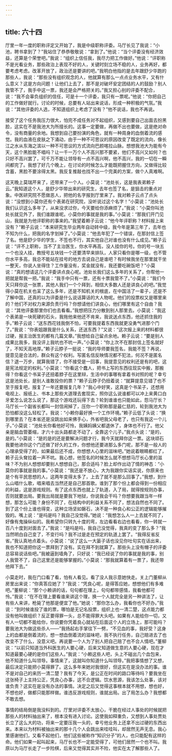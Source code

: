 ```yaml
---
---
---
```

title: 六十四
---



厅里一年一度的职称评定又开始了，我是中级职称评委。马厅长见了我说：“小池，聘书拿到了？”我站住了恭恭敬敬说：“拿到了。”他说：“当个评委没有经济效益，还算是个荣誉吧。”我说：“组织上信任我，我尽力把工作做好。”他说：“评职称不是光看业务，那些政治上表现不好的人，关键时刻立场不稳的人，业务再好，都要考虑考虑。改革开放了，政治还是要讲的吧。”我明白他指的是去年跟舒少华跑的那些人，我说：“那些没有组织观念的人，他就算有那么一点点业务水平，又有什么意义？这是方向问题！让他们上去了，那不是对破坏安定团结的人的鼓励？别人我管不了，我手中这一票，我还是会严格把关的。”我又担心别的评委不配合，说：“我不会辜负组织的信任，可是十一个评委，我只有一票呢。”他说：“你把自己的工作做好就行。讨论的时候，总要有人站出来说话，形成一种积极的气氛。”我说：“其他评委的人选，不知道组织上考虑了没有？”他不说话，我也不再说。

接受了这个任务我压力很大，怕完不成任务对不起组织，又感到要自己出面去扮黑脸，这实在不是我池大为所擅长的。这事一定要做，再做不出也要做，这是绝对命令，没有商量的余地。我想到自己要扮演的角色，就有一种周身的血倒着流的感觉。我的血液在皮肤之下涌动，由于一种不可思议的原因改变了既定的流向，像长江之水从东海之滨以一种不可思议的方式流向巴颜喀拉山脉。想想我池大为能有今天，这个黑脸能不唱吗？让一千一万个人不高兴那不要紧，他们不高兴又如何？也只好不高兴罢了，可千万不能让领导有一点不高兴啊，他不高兴，我的一切在一瞬间都完了。我想了好几个晚上，在讨论的时候怎么才能既把握住方向，又做得比较含蓄，黑脸不要涂得太黑。我反复推敲也找不出一个完美的方案，做个人真难啊。

这天晚上莫瑞芹来了，还带来了一个人。小莫说：“池处长，这是我表弟赖子云。”我知道这个人，是舒少华带出来的研究生，去年也签了名，是狙击的重点对象。中医研究院不愿做恶人，把他的名字报到厅里来了。我对赖子云点了点头说：“没想到小莫你还有个表弟在研究院，没听说过这个名字！”小莫说：“池处长我们认识这么多年了，从来没求过你，今天要给你添麻烦了。”我说：“小莫你叫池处长就见外了，我们谁跟谁呢。小莫你的事就是我的事。”小莫说：“那我们开门见山，我就是为他评职称的事来的。”我望着赖子云说：“他今年评职称？材料报上来没有？”赖子云说：“本来研究生毕业两年自动转中级，我今年是第三年了，去年也不知为什么，把我的名字划掉了。”小莫说：“他去年犯了一个错误，在那封信上签了名。他是舒少华的学生，不签也不行，其实他自己对谁也没有什么成见。”赖子云说：“评不上职称，当不了主治医生，你水平再高，没人挂你的号。你的号一块五一个也没人挂，教授号五块钱一个还要清早来排队，人家只看你是哪一级，也不管你水平多高，我总不能站在挂号的地方去说自己是谁吧？有时候我坐在那里就干坐一整天，你说人坐得住？工作量没有，奖金就没有，我还要吃碗饭吧？”小莫说：“真的想请这几个评委讲点良心呢。池处长我们这么多年的关系了，你帮他一把就是帮我一把。”我说：“我手中只有一票，还有十票我管不了。”小莫说：“我们今天只拜你这一张票，其他人我们一个个拜到，相信大多数人还是讲良心的吧。”我觉得小莫在机关也呆了这么多年，还是不知机关的根底，在中国活了一辈子，还是不了解中国，还真的以为评委是什么说话算话的大人物呢。他们的投票权又是哪里来的？他们不对权力来源负责行吗？你想请他们讲良心，他们哪里有这个自由？我说：“其他评委那里你们也去看看。”我想把压力分散到别人那里去。小莫说：“我这个表弟是一块死硬的石头，我拖他来他还不肯来，我说送点东西，他还抓住我的手。”赖子云说：“送东西花钱我倒不怕，可要我提着东西我就更没勇气进那个门了。”我说：“你表姐跟我是什么关系，还送东西？”又说：“这次报上来的材料都很过硬，报主治医生的都有几篇文章。”我想给自己留点余地。赖子云说：“要是别人成果比我多，我没评上我吭也不吭一声。”小莫说：“你上次不在那封信上签名就好了，不知天高地厚。”赖子云脖子一挺说：“我的导师要我签名，我能不签？再说，提意见是合法的，群众有这个权利。写匿名信反映情况都不犯法，何况不是匿名信？退一万步，就算我错了，你不接受是一回事，我提意见的权利还是有的吧，这是宪法规定的权利。”小莫说：“你看这个蠢人，把书上写的东西往现实中搬，那搬得？你看这个书呆子还扭着脖子在这里辩，生活中的事哪有拿着书对照的呢？幸亏这是池处长，是别人谁敢投你的票？”赖子云脖子仍扭着说：“就算提意见错了也不至于报复吧，报复了一年还要报复几年？”我心中好笑，这真是个书呆子，还想用电视上、报纸上、书本上那些大道理去套现实，照你这么说谁都可以冲上来黄口白牙爱怎么说怎么说了，那这个游戏还玩得下去？轮到谁谁也只能如此，怨马厅长？马厅长一个副省长都叫一封信闹掉了，压你一个职称那是最仁慈的，轮到我池大为恐怕都没这么轻松了。我说：“小赖你最好换一个工作环境。”赖子云低了头说：“换到哪里去？在本省还是没跳出如来佛手心，外省吧我父母老了，也只有我这一个儿子。”小莫说：“池处长你看他好可怜，我姨妈姨父都退休了，身体也不行了。他父亲是脑血管萎缩，才六十出头路都走不动了，全靠这个儿子。”我点头说：“是的，是的。”小莫说：“是的是的还是要解决问题才行，我今天就拜你这一票。这块顽石我要他进你这个门还做了好久的工作，你想他还要进那么多门呢，那不是一般人的心理承受得了的，如果最后还不成，你想想人心里的滋味吧。”她说着眼睛都红了，赖子云头耷拉着一声不吭。我心想，他签名的时候怎么就不想想马厅长心里的滋味？不为别人想想却要别人想想自己，那合适吗？脸上却作出动了情的神态：“小莫你的事就是我的事。”小莫说：“我还是不放心，大为我跟你实话实说，你原来也是个有平民思想的人，这两年变得太多了，上去了就不是那么回事了。”我想，到什么山唱什么歌，唱来唱去当然还是自己那首歌。谁到了那个份上都会得到一份相应的利益，这是游戏规则。有了这点东西也就上了轨道，入了局，就得按规则办事，否则就要出局。要我出局就是要我下地狱，你说我会干吗？你想要我跟当年一样想，那怎么可能？身份不同了，在结构中的利益关系不同了，想法自然也不同了。到了这个份上谁也得变，这种立场坚如磐石，决不是一种良心和公正的逻辑能够摧毁的。嘴上说：“是吗是吗？我自己没觉得。”她说：“我想怎么人一上去就不同了，好像有鬼操纵似的。我希望你只转九十度的弯，左边看看右边也看看，你一转就一百八十度到对面去了。”我说：“是吗是吗，我自己没觉得，我真的变了那么多？”我当然明白自己变了，不变行吗？我不过是走在预定的轨道上罢了。“我得反省反省。”我认真地点着头。小莫说：“说了这么一大篓子话也没见你吐句实在话出来，我也不知道把你这一票拜到了没有。实在拜不到就算了。那些头上没有帽子的评委总容易说话些吧。”我被逼到墙角了，只好说：“我已经说了你的事就是我的事，别人我管不了，自己这里还是能够掌握的。”小莫说：“那我就算着有一票了，我还带他拜下去。”

小莫走时，我在门口看了看，怕有人看见。看了没人我示意她快走。关上门董柳从房里出来说：“你真答应她了？”我说：“凭良心呢，是得答应她，想想他们有多难吧。”董柳说：“那个小赖讲的话，句句都在理上，句句都带感情，我看他都可怜。”我说：“在不在理上要看谁来讲这个理，换一个人就完全是另一种讲法了，让有些人来讲，枪毙了他那是便宜了他。”她说：“那你怎么办，我看你也不好办。”我说：“到时候谁投了谁的票，哪怕是无记名投票，组织上也一清二楚，这点能力都没有他叫做组织？反正要得罪一头，总不能得罪大头吧。如果有人能给你一切，又有人一切都不能给你，你说要你凭着良心就站在后面这个人的立场上，那可能吗？要我池大为做这些杀人——”我扬起右手掌往下一劈，“不见血的事，我好受？这身上的血都是倒着流的，想一想血倒着流的滋味吧，我不执行任务，自己赔进去了也改变不了什么，没意义吧。再说要一个人为了别人把自己赔了也不合人情吧。”董柳说：“以前只知道当外科医生的人要心硬，后来又知道做生意的人要心硬，现在才知道最要心硬的是你们这些人。”我说：“小赖这些人吧，头上不碰出几个血包来，他不知道什么叫领导。事情来了，这就叫你知道什么叫领导。”我把事情想了又想，最后决定只能把小莫得罪了。这么多年来她对我很好，但这实在是没办法的事。谁不是对自己的来历一清二楚？我有了今天，是公正在时间的路口等待吗？要我坐在这张椅子上主持公正，凭良心办事，这不合逻辑。饮水思源，我该怎么处事，该对谁负责？这实在是没有办法的事情。决定之后又觉得这事根本就不用想，想也好，不想也好，做都只能那样做。谁违反游戏规则，谁就出局。出了局怎么办？我想都不敢去想。

事情的结局倒是我没料到的。厅里对评委不太放心，干脆在经过人事处的时候就把那些人的材料抽出来了，根本没有进入讨论。这使我如释重负，又想到人事处贾处长立了这么大的功，将来一定要压我一头的，幸亏他业务上还拿不出过硬的东西出来。本来以为材料被抽出来的那十几个人会跳出来哇哇叫，却居然无声无息。我心里感谢他们，又看不起他们，他们这些被称作“知识分子”的人，也只能配有这样的命。他们如果一起叫起来，马厅长也不一定能受得了，可他们居然一个也不叫。我原以为马厅长走了一步险棋，后来又觉得其实并不险，他实在太了解那些人了。
